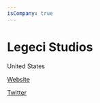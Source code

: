 ```yaml
---
isCompany: true
---
```


# Legeci Studios

<Location>

United States

</Location>



<Website>

[Website](http://legecistudios.com)

[Twitter](https://twitter.com/LegeciStudios)

</Website>
